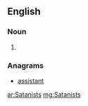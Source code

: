 {{also|sātanists}}
==English==

===Noun===
{{head|en|noun plural form}}

# {{plural of|Satanist|lang=en}}

===Anagrams===
* [[assistant#English|assistant]]

[[ar:Satanists]]
[[mg:Satanists]]